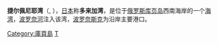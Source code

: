 {{coord|49|N|143.5|E|display=title}}
'''捷尔佩尼耶湾'''（{{lang-ru|Залив Терпения}}, {{lang-ja|多来加湾}}），[[日本|日本]]称'''多来加湾'''，是位于[[俄罗斯|俄罗斯]][[库页岛|库页岛]]西南海岸的一个[[海湾|海湾]]，[[波罗奈河|波罗奈河]]注入该湾，[[波罗奈斯克|波罗奈斯克]]为沿岸主要港口。
{{Russia-geo-stub}}
[[Category:庫頁島|Category:庫頁島]]
[[Category:萨哈林州海湾|T]]